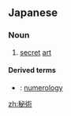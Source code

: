 ==Japanese==
{{ja-kanjitab|ひ|じゅつ|yomi=on}}

===Noun===
{{ja-noun|ひじゅつ}}

# [[secret]] [[art]]

====Derived terms====
* {{ja-r|数秘術|すうひじゅつ}}: [[numerology]]

[[zh:秘術]]